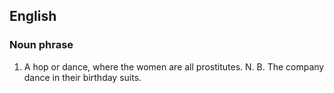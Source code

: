 ==English==
===Noun phrase===
# {{idiom}} {{vulgar}} A hop or dance, where the women are all prostitutes. N. B. The company dance in their birthday suits.